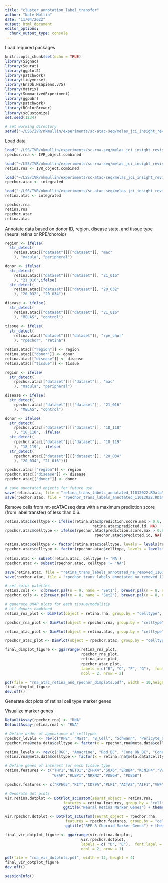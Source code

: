 ```yaml
---
title: "cluster_annotation_label_transfer"
author: "Nate Mullin"
date: "11/04/2022"
output: html_document
editor_options:
  chunk_output_type: console
---
```

Load required packages
```r
knitr::opts_chunk$set(echo = TRUE)
library(Signac)
library(Seurat)
library(ggplot2)
library(patchwork)
library(tidyverse)
library(EnsDb.Hsapiens.v75)
library(Matrix)
library(SummarizedExperiment)
library(ggpubr)
library(patchwork)
library(RColorBrewer)
library(scCustomize)
set.seed(1234)

# set working directory
setwd("~/LSS/IVR/nkmullin/experiments/sc-atac-seq/melas_jci_insight_revision/seurat_downstream/qc_annotation_cluster")
```
  
Load data
```r
load("~/LSS/IVR/nkmullin/experiments/sc-rna-seq/melas_jci_insight_revision/celltype_annotation_of_rna/rpechor_pnas_controls_annotated_11012022.RData")
rpechor.rna <- IVR_object.combined

load("~/LSS/IVR/nkmullin/experiments/sc-rna-seq/melas_jci_insight_revision/celltype_annotation_of_rna/retina_bullseye_controls_annotated_11012022.RData")
retina.rna <- IVR_object.combined

load("~/LSS/IVR/nkmullin/experiments/sc-atac-seq/melas_jci_insight_revision/integrated_final_rpecho_with_trans_labels.RData")
rpechor.atac <- integrated

load("~/LSS/IVR/nkmullin/experiments/sc-atac-seq/melas_jci_insight_revision/integrated_final_retina_with_trans_labels.RData")
retina.atac <- integrated

rpechor.rna
retina.rna
rpechor.atac
retina.atac
```

Annotate data based on donor ID, region, disease state, and tissue type (neural retina or RPE/choroid)
```r
region <- ifelse(
  str_detect(
    retina.atac[["dataset"]][["dataset"]], "mac"
    ), "macula", "peripheral")

donor <- ifelse(
  str_detect(
    retina.atac[["dataset"]][["dataset"]], "21_016"
    ), "21_016",ifelse(
  str_detect(
    retina.atac[["dataset"]][["dataset"]], "20_032"
    ), "20_032", "20_034"))

disease <- ifelse(
  str_detect(
    retina.atac[["dataset"]][["dataset"]], "21_016"
    ), "MELAS", "control")

tissue <- ifelse(
  str_detect(
    retina.atac[["dataset"]][["dataset"]], "rpe_chor"
    ), "rpechor", "retina")

retina.atac[["region"]] <- region
retina.atac[["donor"]] <- donor
retina.atac[["disease"]] <- disease
retina.atac[["tissue"]] <- tissue

region <- ifelse(
  str_detect(
    rpechor.atac[["dataset"]][["dataset"]], "mac"
    ), "macula", "peripheral")

disease <- ifelse(
  str_detect(
    rpechor.atac[["dataset"]][["dataset"]], "21_016"
    ), "MELAS", "control")

donor <- ifelse(
  str_detect(
    rpechor.atac[["dataset"]][["dataset"]], "18_118"
    ), "18_118",  ifelse(
  str_detect(
    rpechor.atac[["dataset"]][["dataset"]], "18_119"
    ), "18_119",  ifelse(
  str_detect(
    rpechor.atac[["dataset"]][["dataset"]], "20_034"
    ), "20_034", "21_016")))

rpechor.atac[["region"]] <- region
rpechor.atac[["disease"]] <- disease
rpechor.atac[["donor"]] <- donor

# save annotated objects for future use
save(retina.atac, file = "retina_trans_labels_annotated_11012022.RData")
save(rpechor.atac, file = "rpechor_trans_labels_annotated_11012022.RData")
```


Remove cells from mt-scATACseq data with a maximum prediction score (from label transfer) of less than 0.6.
```r
retina.atac$celltype <- ifelse(retina.atac$prediction.score.max > 0.6, 
                                       retina.atac$predicted.id, NA)
rpechor.atac$celltype <- ifelse(rpechor.atac$prediction.score.max > 0.6,
                                        rpechor.atac$predicted.id, NA)

retina.atac$celltype <- factor(retina.atac$celltype, levels = levels(retina.rna))
rpechor.atac$celltype <- factor(rpechor.atac$celltype, levels = levels(rpechor.rna))

retina.atac <- subset(retina.atac, celltype != 'NA')
rpechor.atac <- subset(rpechor.atac, celltype != 'NA')

save(retina.atac, file = "retina_trans_labels_annotated_na_removed_11012022.RData")
save(rpechor.atac, file = "rpechor_trans_labels_annotated_na_removed_11012022.RData")

# set color palettes
retina.cols <-  c(brewer.pal(n = 9, name = "Set1"), brewer.pal(n = 8, name = "Accent"))
rpechor.cols <- c(brewer.pal(n = 8, name = "Set2"), brewer.pal(n = 8, name = "Dark2"))

# generate UMAP plots for each tissue/modalitiy
# all donors combined
retina_rna_plot <- DimPlot(object = retina.rna, group.by = "celltype", label = T, repel = TRUE, shuffle = TRUE, cols = c(brewer.pal(n = 9, name = "Set1"), brewer.pal(n = 8, name = "Accent")))   + ggtitle("Neural Retina (RNA)") + xlab("UMAP 1") + ylab("UMAP 2")  + NoLegend()

rpechor_rna_plot <- DimPlot(object = rpechor.rna, group.by = "celltype", label = T, repel = TRUE, shuffle = TRUE, cols = c(brewer.pal(n = 8, name = "Set2"), brewer.pal(n = 8, name = "Dark2")))  + ggtitle("RPE & Choroid (RNA)") + xlab("UMAP 1") + ylab("UMAP 2")  + NoLegend()

retina_atac_plot <- DimPlot(object = retina.atac, group.by = "celltype", label = T, repel = TRUE, shuffle = TRUE, cols = c(brewer.pal(n = 9, name = "Set1"), brewer.pal(n = 8, name = "Accent")))  + ggtitle("Neural Retina (ATAC)") + xlab("UMAP 1") + ylab("UMAP 2")  + NoLegend()

rpechor_atac_plot <- DimPlot(object = rpechor.atac, group.by = "celltype", label = T, repel = TRUE, shuffle = TRUE, cols = c(brewer.pal(n = 9, name = "Set2"), brewer.pal(n = 8, name = "Dark2")))  + ggtitle("RPE & Choroid (ATAC)") + xlab("UMAP 1") + ylab("UMAP 2")  + NoLegend()

final_dimplot_figure <- ggarrange(retina_rna_plot, 
                                  rpechor_rna_plot, 
                                  retina_atac_plot, 
                                  rpechor_atac_plot,
                                  labels = c("B", "C", "F", "G"),  font.label = list(size = 25),
                                  ncol = 2, nrow = 2)

pdf(file = "rna_atac_retina_and_rpechor_dimplots.pdf", width = 10,height = 10)
final_dimplot_figure
dev.off()
```

Generate dot plots of retinal cell type marker genes

Visualize marker genes
```r
DefaultAssay(rpechor.rna) <- "RNA"
DefaultAssay(retina.rna) <- "RNA"

# Define order of appearance of celltypes
rpechor_levels <- rev(c("RPE", "Mast", "B_Cell", "Schwann", "Pericyte_SMC", "Macrophage", "Endothelial", "Melanocyte", "T_Cell", "Fibroblast"))
rpechor.rna@meta.data$celltype <- factor(x = rpechor.rna@meta.data$celltype, levels = rpechor_levels)

retina_levels <- rev(c("RGC", "Amacrine", "Rod_BC", "Cone_ON_BC", "Cone_ON_BC5A", "Cone_OFF_BC1B", "Cone_OFF_BC2", "Cone_OFF_BC3A", "Cone_OFF_BC4", "Endothelial", "Pericyte_SMC", "Microglia", "Astrocyte", "Muller", "Horizontal" ,"Cone", "Rod"))
retina.rna@meta.data$celltype <- factor(x = retina.rna@meta.data$celltype, levels = retina_levels)

# Define genes of interest for each tissue type
retina.features <- c("THY1","NETO1","ZFHX4","SOX6","ERBB4","KCNIP4","VWF","ACTA2","C1QA",
                     "GFAP","RLBP1","NRXN2","PDE6H", "PDE6B")

rpechor.features <- c("RPE65","KIT","CD79A","PLP1","ACTA2","AIF1","VWF","MLANA","CD2","APOD")

# Generate dot plots
vir.retina.dotplot <- DotPlot_scCustom(seurat_object = retina.rna, 
                          features = retina.features, group.by = "celltype") + RotatedAxis() +
                          ggtitle("Neural Retina Marker Genes") + theme(plot.title = element_text(hjust = 0.5))

vir.rpechor.dotplot <- DotPlot_scCustom(seurat_object = rpechor.rna, 
                           features = rpechor.features, group.by = "celltype") + RotatedAxis() +
                           ggtitle("RPE & Choroid Marker Genes") + theme(plot.title = element_text(hjust = 0.5))

final_vir_dotplot_figure <- ggarrange(vir.retina.dotplot, 
                                  vir.rpechor.dotplot,
                                  labels = c( "D", "E"),  font.label = list(size = 25),
                                  ncol = 2, nrow = 1)

pdf(file = "rna_vir_dotplots.pdf", width = 12, height = 4) 
final_vir_dotplot_figure
dev.off()
```

```r
sessionInfo()
```

